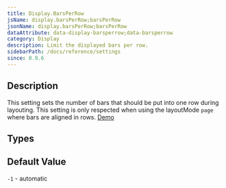 ```yaml
---
title: Display.BarsPerRow
jsName: display.barsPerRow;barsPerRow
jsonName: display.barsPerRow;barsPerRow
dataAttribute: data-display-barsperrow;data-barsperrow
category: Display
description: Limit the displayed bars per row.
sidebarPath: /docs/reference/settings
since: 0.9.6
---
```



## Description

This setting sets the number of bars that should be put into one row during layouting. This setting is only respected
when using the layoutMode `page` where bars are aligned in rows. [Demo](/docs/showcase/layouts#page-layout-5-bars)

<PropertyDescription metadata={metadata} />

## Types

<TypeTable>
    <TypeRow name="int" />
</TypeTable>

## Default Value

`-1` - automatic 
